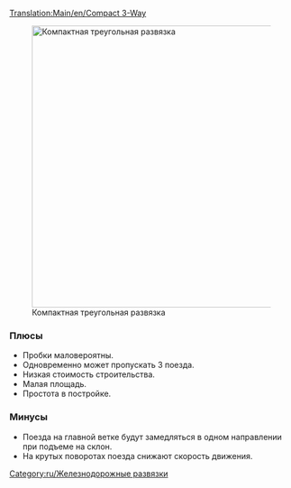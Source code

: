 [[Translation:Main/en/Compact 3-Way]]{{ru/Меню развязки}}

[[File:en/Compact 3 way.png|thumb|500px|none|Компактная треугольная развязка]]

=== Плюсы===
*Пробки маловероятны.
*Одновременно может пропускать 3 поезда.
*Низкая стоимость строительства.
*Малая площадь.
*Простота в постройке.

=== Минусы===
*Поезда на главной ветке будут замедляться в одном направлении при подъеме на склон.
*На крутых поворотах поезда снижают скорость движения.

[[Category:ru/Железнодорожные развязки]]